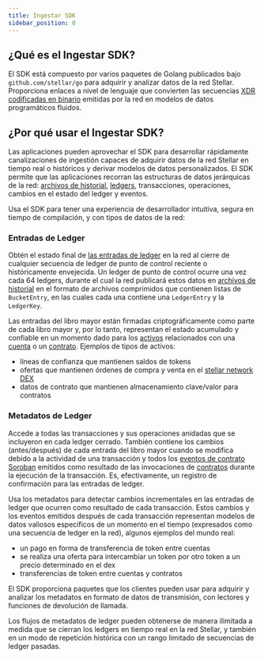 ```yaml
---
title: Ingestar SDK
sidebar_position: 0
---
```


## ¿Qué es el Ingestar SDK?

El SDK está compuesto por varios paquetes de Golang publicados bajo `github.com/stellar/go` para adquirir y analizar datos de la red Stellar. Proporciona enlaces a nivel de lenguaje que convierten las secuencias [XDR codificadas en binario](../../../../learn/fundamentals/data-format/xdr.mdx) emitidas por la red en modelos de datos programáticos fluidos.

## ¿Por qué usar el Ingestar SDK?

Las aplicaciones pueden aprovechar el SDK para desarrollar rápidamente canalizaciones de ingestión capaces de adquirir datos de la red Stellar en tiempo real o históricos y derivar modelos de datos personalizados. El SDK permite que las aplicaciones recorran las estructuras de datos jerárquicas de la red: [archivos de historial](../../../../validators/admin-guide/environment-preparation.mdx#history-archives), [ledgers](../../../../learn/fundamentals/stellar-data-structures/ledgers.mdx), transacciones, operaciones, cambios en el estado del ledger y eventos.

Usa el SDK para tener una experiencia de desarrollador intuitiva, segura en tiempo de compilación, y con tipos de datos de la red:

### Entradas de Ledger

Obtén el estado final de [las entradas de ledger](../../../../learn/fundamentals/stellar-data-structures/ledgers.mdx) en la red al cierre de cualquier secuencia de ledger de punto de control reciente o históricamente envejecida. Un ledger de punto de control ocurre una vez cada 64 ledgers, durante el cual la red publicará estos datos en [archivos de historial](../../../../validators/admin-guide/environment-preparation.mdx#history-archives) en el formato de archivos comprimidos que contienen listas de `BucketEntry`, en las cuales cada una contiene una `LedgerEntry` y la `LedgerKey`.

Las entradas del libro mayor están firmadas criptográficamente como parte de cada libro mayor y, por lo tanto, representan el estado acumulado y confiable en un momento dado para los [activos](../../../../learn/fundamentals/stellar-data-structures/assets.mdx) relacionados con una [cuenta](../../../../learn/fundamentals/stellar-data-structures/accounts.mdx) o un [contrato](../../../../learn/fundamentals/contract-development/storage/persisting-data.mdx). Ejemplos de tipos de activos:

- líneas de confianza que mantienen saldos de tokens
- ofertas que mantienen órdenes de compra y venta en el [stellar network DEX](../../../../learn/fundamentals/liquidity-on-stellar-sdex-liquidity-pools.mdx#sdex)
- datos de contrato que mantienen almacenamiento clave/valor para contratos

### Metadatos de Ledger

Accede a todas las transacciones y sus operaciones anidadas que se incluyeron en cada ledger cerrado. También contiene los cambios (antes/después) de cada entrada del libro mayor cuando se modifica debido a la actividad de una transacción y todos los [eventos de contrato Soroban](../../../../learn/fundamentals/contract-development/events.mdx) emitidos como resultado de las invocaciones de [contratos](../../../../learn/fundamentals/stellar-data-structures/contracts.mdx) durante la ejecución de la transacción. Es, efectivamente, un registro de confirmación para las entradas de ledger.

Usa los metadatos para detectar cambios incrementales en las entradas de ledger que ocurren como resultado de cada transacción. Estos cambios y los eventos emitidos después de cada transacción representan modelos de datos valiosos específicos de un momento en el tiempo (expresados como una secuencia de ledger en la red), algunos ejemplos del mundo real:

- un pago en forma de transferencia de token entre cuentas
- se realiza una oferta para intercambiar un token por otro token a un precio determinado en el dex
- transferencias de token entre cuentas y contratos

El SDK proporciona paquetes que los clientes pueden usar para adquirir y analizar los metadatos en formato de datos de transmisión, con lectores y funciones de devolución de llamada.

Los flujos de metadatos de ledger pueden obtenerse de manera ilimitada a medida que se cierran los ledgers en tiempo real en la red Stellar, y también en un modo de repetición histórica con un rango limitado de secuencias de ledger pasadas.
